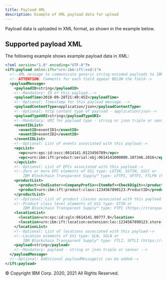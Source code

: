 ```yaml
---
title: Payload XML
description: Example of XML payload data for upload
---
```


<PageDescription>

Payload data is uploaded in XML format, as shown in the example below.

</PageDescription>

## Supported payload XML

The following example shows example payload data in XML:

```xml
<?xml version="1.0" encoding="UTF-8"?>
<ift:payload xmlns:ift="urn:ibm:ift:xsd:1">
  <!--XML message to communicate generic string-encoded payloads to IBM Blockchain Transparent Supply™-->
  <!--ATTENTION: Comments for each field appear BELOW the field-->
  <payloadMessage>
    <payloadID>string</payloadID>
    <!--Mandatory: ID of this payload.-->
    <payloadTime>2018-09-28T21:49:45Z</payloadTime>
    <!--Optional: Timestamp for this payload message.-->
    <payloadContentType>application/json</payloadContentType>
    <!--Optional: http content type of payload - application/json-->
    <payloadTypeURI>string</payloadTypeURI>
    <!--Mandatory: URI for payload type - string or json triple or sensor-->
    <eventIDList>
      <eventID>eventID1</eventID>
      <eventID>eventID2</eventID>
    </eventIDList>
    <!--Optional: List of events associated with this payload-->
    <epcList>
      <epc>urn:epc:id:sscc:0614141.0123456789</epc>
      <epc>urn:ibm:ift:product:serial:obj:0614141000000.107346.2016</epc>
    </epcList>
    <!--Optional: List of EPCs associated with this payload-->
    <!--Zero or more EPC elements of GS1 type: LGTIN, SGTIN, SSCC or
        IBM Blockchain Transparent Supply™ type: LFTPI, SFTPI, FTLPN (https://transparentsupply.ibm.com/ift/help/reference/solution-identifiers)-->
    <productList>
      <product><Indicator><CompanyPrefix><ItemRef><CheckDigit></product>
      <product>urn:ibm:ift:product:class:1234567890123.ProductID</product>
    </productList>
    <!--Optional: List of product classes associated with this payload-->
    <!--Product class level elements of GS1 type: GTIN or
        IBM Blockchain Transparent Supply™ type: FTPI (https://transparentsupply.ibm.com/ift/help/reference/solution-identifiers/)-->
    <locationList>
      <location>urn:epc:id:sgln:0614141.00777.0</location>
      <location>urn:ibm:ift:location:extension:loc:1234567890123.store-123.toy-department</location>
    </locationList>
    <!--Optional: List of locations associated with this payload-->
    <!--Location elements of GS1 type: GLN, SGLN or
        IBM Blockchain Transparent Supply™ type: FTLI, SFTLI (https://transparentsupply.ibm.com/ift/help/reference/solution-identifiers)-->
    <payload>string</payload>
    <!--Mandatory: payload - string or json triple or sensor -->
  </payloadMessage>
  <!--Optional: Additional payloadMessage(s) can be added-->
</ift:payload>
```

<PageCopyright>© Copyright IBM Corp. 2020, 2021 All Rights Reserved.</PageCopyright>
